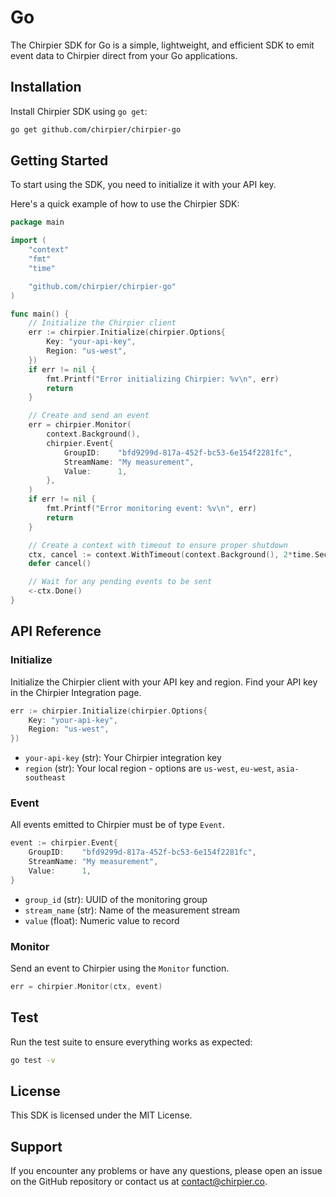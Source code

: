 
# Go

The Chirpier SDK for Go is a simple, lightweight, and efficient SDK to emit event data to Chirpier direct from your Go applications.

## Installation

Install Chirpier SDK using `go get`:

```bash
go get github.com/chirpier/chirpier-go
```

## Getting Started

To start using the SDK, you need to initialize it with your API key.

Here's a quick example of how to use the Chirpier SDK:

```go
package main

import (
    "context"
    "fmt"
    "time"

    "github.com/chirpier/chirpier-go"
)

func main() {
    // Initialize the Chirpier client
    err := chirpier.Initialize(chirpier.Options{
        Key: "your-api-key",
        Region: "us-west",
    })
    if err != nil {
        fmt.Printf("Error initializing Chirpier: %v\n", err)
        return
    }

    // Create and send an event
    err = chirpier.Monitor(
        context.Background(),
        chirpier.Event{
            GroupID:    "bfd9299d-817a-452f-bc53-6e154f2281fc",
            StreamName: "My measurement",
            Value:      1,
        },
    )
    if err != nil {
        fmt.Printf("Error monitoring event: %v\n", err)
        return
    }

    // Create a context with timeout to ensure proper shutdown
    ctx, cancel := context.WithTimeout(context.Background(), 2*time.Second)
    defer cancel()

    // Wait for any pending events to be sent
    <-ctx.Done()
}
```

## API Reference

### Initialize

Initialize the Chirpier client with your API key and region. Find your API key in the Chirpier Integration page.

```go
err := chirpier.Initialize(chirpier.Options{
    Key: "your-api-key",
    Region: "us-west",
})
```

- `your-api-key` (str): Your Chirpier integration key
- `region` (str): Your local region - options are `us-west`, `eu-west`, `asia-southeast`

### Event

All events emitted to Chirpier must be of type `Event`.

```go
event := chirpier.Event{
    GroupID:    "bfd9299d-817a-452f-bc53-6e154f2281fc",
    StreamName: "My measurement",
    Value:      1,
}
```

- `group_id` (str): UUID of the monitoring group
- `stream_name` (str): Name of the measurement stream
- `value` (float): Numeric value to record

### Monitor

Send an event to Chirpier using the `Monitor` function.

```go
err = chirpier.Monitor(ctx, event)
```

## Test

Run the test suite to ensure everything works as expected:

```bash
go test -v
```

## License

This SDK is licensed under the MIT License.

## Support

If you encounter any problems or have any questions, please open an issue on the GitHub repository or contact us at [contact@chirpier.co](mailto:contact@chirpier.co).
